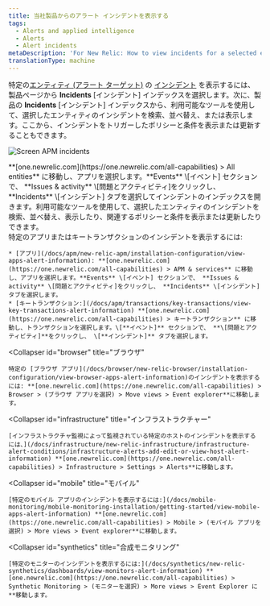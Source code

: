 ```yaml
---
title: 当社製品からのアラート インシデントを表示する
tags:
  - Alerts and applied intelligence
  - Alerts
  - Alert incidents
metaDescription: 'For New Relic: How to view incidents for a selected entity in its dedicated UI instead of in the alerts UI.'
translationType: machine
---
```



特定の[エンティティ (アラート ターゲット)](/docs/using-new-relic/welcome-new-relic/get-started/glossary#alert-entity) の [インシデント](/docs/new-relic-solutions/get-started/glossary/#alert-incident) を表示するには、製品ページから **Incidents** \[インシデント] インデックスを選択します。次に、製品の **Incidents** \[インシデント] インデックスから、利用可能なツールを使用して、選択したエンティティのインシデントを検索、並べ替え、または表示します。ここから、インシデントをトリガーしたポリシーと条件を表示または更新することもできます。

<img
  title="Screen APM incidents"
  alt="Screen APM incidents"
  src={accountsApmIncidentsScreen}
/>

<figcaption>
  **[one.newrelic.com](https://one.newrelic.com/all-capabilities) > All entities** に移動し、アプリを選択します。**Events** \[イベント] セクションで、 **Issues & activity** \[問題とアクティビティ]をクリックし、 **Incidents** \[インシデント] タブを選択してインシデントのインデックスを開きます。利用可能なツールを使用して、選択したエンティティのインシデントを検索、並べ替え、表示したり、関連するポリシーと条件を表示または更新したりできます。
</figcaption>

<CollapserGroup>
  <Collapser
    id="apm"
    title="APM"
  >
    特定のアプリまたはキートランザクションのインシデントを表示するには:

    * [アプリ](/docs/apm/new-relic-apm/installation-configuration/view-apps-alert-information): **[one.newrelic.com](https://one.newrelic.com/all-capabilities) > APM & services** に移動し、アプリを選択します。**Events** \[イベント] セクションで、 **Issues & activity** \[問題とアクティビティ]をクリックし、 **Incidents** \[インシデント] タブを選択します。
    * [キートランザクション:](/docs/apm/transactions/key-transactions/view-key-transactions-alert-information) **[one.newrelic.com](https://one.newrelic.com/all-capabilities) > キートランザクション** に移動し、トランザクションを選択します。\[**イベント]** セクションで、 **\[問題とアクティビティ]**をクリックし、 \[**インシデント]** タブを選択します。
  </Collapser>

  <Collapser
    id="browser"
    title="ブラウザ"
  >
    特定の [ブラウザ アプリ](/docs/browser/new-relic-browser/installation-configuration/view-browser-apps-alert-information)のインシデントを表示するには: **[one.newrelic.com](https://one.newrelic.com/all-capabilities) > Browser > (ブラウザ アプリを選択) > Move views > Event explorer**に移動します。
  </Collapser>

  <Collapser
    id="infrastructure"
    title="インフラストラクチャー"
  >
    [インフラストラクチャ監視によって監視されている特定のホストのインシデントを表示するには、](/docs/infrastructure/new-relic-infrastructure/infrastructure-alert-conditions/infrastructure-alerts-add-edit-or-view-host-alert-information) **[one.newrelic.com](https://one.newrelic.com/all-capabilities) > Infrastructure > Settings > Alerts**に移動します。
  </Collapser>

  <Collapser
    id="mobile"
    title="モバイル"
  >
    [特定のモバイル アプリのインシデントを表示するには:](/docs/mobile-monitoring/mobile-monitoring-installation/getting-started/view-mobile-apps-alert-information) **[one.newrelic.com](https://one.newrelic.com/all-capabilities) > Mobile > (モバイル アプリを選択) > More views > Event explorer**に移動します。
  </Collapser>

  <Collapser
    id="synthetics"
    title="合成モニタリング"
  >
    [特定のモニターのインシデントを表示するには:](/docs/synthetics/new-relic-synthetics/dashboards/view-monitors-alert-information) **[one.newrelic.com](https://one.newrelic.com/all-capabilities) > Synthetic Monitoring > (モニターを選択) > More views > Event Explorer に**移動します。
  </Collapser>
</CollapserGroup>